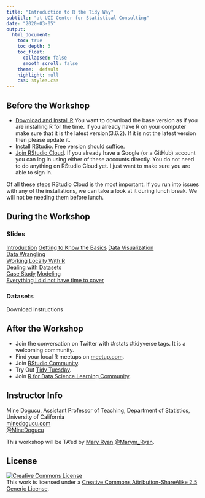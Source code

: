 ```yaml
---
title: "Introduction to R the Tidy Way"
subtitle: "at UCI Center for Statistical Consulting"
date: "2020-03-05"
output: 
  html_document:
    toc: true
    toc_depth: 3
    toc_float: 
      collapsed: false
      smooth_scroll: false
    theme:  default
    highlight: null
    css: styles.css
---
```


## Before the Workshop
- [Download and Install R](https://mirror.las.iastate.edu/CRAN/) You want to download the base version as if you are installing R for the time. If you already have R on your computer make sure that it is the latest version(3.6.2). If it is not the latest version then please update it. 
- [Install RStudio](https://rstudio.com/products/rstudio/download/). Free version should suffice. 
- [Join RStudio Cloud](https://login.rstudio.cloud/login?redirect=%2Foauth%2Fauthorize%3Fredirect_uri%3Dhttps%253A%252F%252Frstudio.cloud%252Flogin%26client_id%3Drstudio-cloud%26response_type%3Dcode%26show_auth%3D0%26show_login%3D0%26show_setup%3D1&setup=True). If you already have a Google (or a GitHub) account you can log in using either of these accounts directly. You do not need to do anything on RStudio Cloud yet. I just want to make sure you are able to sign in.

Of all these steps RStudio Cloud is the most important. If you run into issues with any of the installations, we can take a look at it during lunch break. We will not be needing them before lunch. 

## During the Workshop

### Slides

[Introduction](https://mdogucu.ics.uci.edu/workshops/2020-03-05-intro-tidy/0-welcome.html)
[Getting to Know the Basics](https://mdogucu.ics.uci.edu/workshops/2020-03-05-intro-tidy/1-basics.html)
[Data Visualization](https://mdogucu.ics.uci.edu/workshops/2020-03-05-intro-tidy/2-visualization.html)  
[Data Wrangling](https://mdogucu.ics.uci.edu/workshops/2020-03-05-intro-tidy/3-wrangling.html)  
[Working Locally With R](https://mdogucu.ics.uci.edu/workshops/2020-03-05-intro-tidy/4-local.html)  
[Dealing with Datasets](https://mdogucu.ics.uci.edu/workshops/2020-03-05-intro-tidy/5-datasets.html)  
[Case Study](https://mdogucu.ics.uci.edu/workshops/2020-03-05-intro-tidy/6-practice.html) 
[Modeling](https://mdogucu.ics.uci.edu/workshops/2020-03-05-intro-tidy/7-modeling.html)  
[Everything I did not have time to cover](https://mdogucu.ics.uci.edu/workshops/2020-03-05-intro-tidy/8-other.html)

### Datasets

Download instructions

## After the Workshop

- Join the conversation on Twitter with #rstats #tidyverse tags. It is a welcoming community. 
- Find your local R meetups on [meetup.com](https://www.meetup.com/topics/r-project-for-statistical-computing/).
- Join [RStudio Community](https://community.rstudio.com/). 
- Try Out [Tidy Tuesday](https://github.com/rfordatascience/tidytuesday).
- Join [R for Data Science Learning Community](https://www.rfordatasci.com/).

## Instructor Info

Mine Dogucu, Assistant Professor of Teaching, Department of Statistics, University of California  
[minedogucu.com](http://www.minedogucu.com)   
[@MineDogucu](http://www.twitter.com/MineDogucu) 

This workshop will be TA'ed by [Mary Ryan](https://www.ics.uci.edu/~marymr/)   [@Marym_Ryan](https://twitter.com/Marym_Ryan).

## License

<a rel="license" href="http://creativecommons.org/licenses/by-sa/2.5/"><img alt="Creative Commons License" style="border-width:0" src="https://i.creativecommons.org/l/by-sa/2.5/88x31.png" /></a><br />This work is licensed under a <a rel="license" href="http://creativecommons.org/licenses/by-sa/2.5/">Creative Commons Attribution-ShareAlike 2.5 Generic License</a>.
